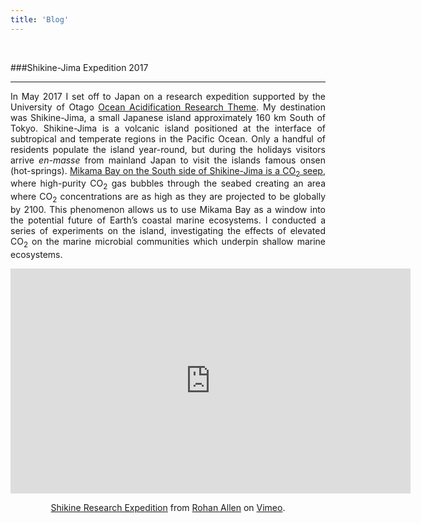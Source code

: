 ```yaml
---
title: 'Blog'
---
```

<p>&nbsp;</p>
###Shikine-Jima Expedition 2017

***
<p style="text-align:justify">
In May 2017 I set off to Japan on a research expedition supported by the University of Otago [Ocean Acidification Research Theme](http://www.otago.ac.nz/oceanacidification/index.html). My destination was Shikine-Jima, a small Japanese island approximately 160 km South of Tokyo. Shikine-Jima is a volcanic island positioned at the interface of subtropical and temperate regions in the Pacific Ocean. Only a handful of residents populate the island year-round, but during the holidays visitors arrive *en-masse* from mainland Japan to visit the islands famous onsen (hot-springs). 
[Mikama Bay on the South side of Shikine-Jima is a CO<sub>2</sub> seep](https://www.sciencedirect.com/science/article/pii/S2352485515000298), where high-purity CO<sub>2</sub> gas bubbles through the seabed creating an area where CO<sub>2</sub> concentrations are as high as they are projected to be globally by 2100. This phenomenon allows us to use Mikama Bay as a window into the potential future of Earth's coastal marine ecosystems. I conducted a series of experiments on the island, investigating the effects of elevated CO<sub>2</sub> on the marine microbial communities which underpin shallow marine ecosystems.
</p>
<center>
<iframe src="https://player.vimeo.com/video/223917352" width="640" height="360" frameborder="0" webkitallowfullscreen mozallowfullscreen allowfullscreen></iframe>
<p><a href="https://vimeo.com/223917352">Shikine Research Expedition</a> from <a href="https://vimeo.com/user25298218">Rohan Allen</a> on <a href="https://vimeo.com">Vimeo</a>.</p>
</center>
